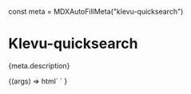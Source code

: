 const meta = MDXAutoFillMeta("klevu-quicksearch")

<Meta title="Apps/Quicksearch" component="klevu-quicksearch" argTypes={meta.argTypes} parameters={meta.parameters} />

# Klevu-quicksearch

<Description>{meta.description}</Description>

<Canvas>
  <Story
    height="700px"
    name="Quicksearch"
    args={{
      popupAnchor: "bottom-start",
      fallbackTerm: "shoes",
      searchCategories: true,
      searchCmsPages: true,
    }}
  >
    {(args) =>
      html` <klevu-init api-key="klevu-165829460115715456" url="https://eucs30v2.ksearchnet.com/cs/v2/search"
        ><klevu-quicksearch
          fallback-term=${ifDefined(args.fallbackTerm)}
          popup-anchor=${ifDefined(args.popupAnchor)}
          search-categories=${ifDefined(args.searchCategories)}
          search-cms-cages=${ifDefined(args.searchCmsPages)}
          placeholder=${ifDefined(args.placeholder)}
          search-field-variant=${ifDefined(args.searchFieldVariant)}
        ></klevu-quicksearch
      ></klevu-init>`
    }
  </Story>
</Canvas>

<ArgsTable story="Quicksearch" />
